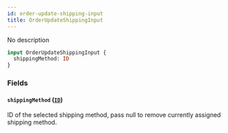 ```yaml
---
id: order-update-shipping-input
title: OrderUpdateShippingInput
---
```



No description

```graphql
input OrderUpdateShippingInput {
  shippingMethod: ID
}
```


### Fields

#### `shippingMethod` ([`ID`](../../../developer/api-reference/scalars/id))

ID of the selected shipping method, pass null to remove currently assigned shipping method.




